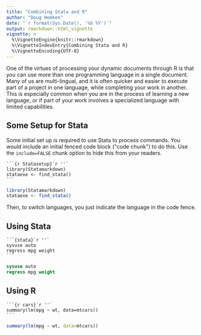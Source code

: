 ```yaml
---
title: "Combining Stata and R"
author: "Doug Hemken"
date: "`r format(Sys.Date(), '%b %Y')`"
output: rmarkdown::html_vignette
vignette: >
  %\VignetteEngine{knitr::rmarkdown}
  %\VignetteIndexEntry{Combining Stata and R}
  %\VignetteEncoding{UTF-8}
---
```


One of the virtues of processing your dynamic documents through R
is that you can use more than one programming language in a single
document.  Many of us are multi-lingual, and it is often quicker 
and easier to execute part of a project in one language, while 
completing your work in another.  This is especially common when
you are in the process of learning a new language, or if part of
your work involves a specialized language with limited capabilities.

## Some Setup for Stata
Some initial set up is required to use Stata to process commands. 
You would include an initial fenced code block (\"code chunk\")
to do this.  Use the `include=FALSE`
chunk option to hide this from your readers.

````
```{r Statasetup}`r ''`
library(Statamarkdown)
stataexe <- find_stata()
```
````

```r
library(Statamarkdown)
stataexe <- find_stata()
```

Then, to switch languages, you just indicate the language in
the code fence.

## Using Stata 

````
```{stata}`r ''`
sysuse auto
regress mpg weight
```
````

```stata
sysuse auto
regress mpg weight
```

## Using R

````
```{r cars}`r ''`
summary(lm(mpg ~ wt, data=mtcars))
```
````

```r
summary(lm(mpg ~ wt, data=mtcars))
```
